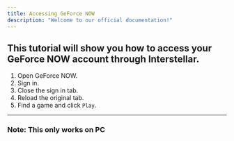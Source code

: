```yaml
---
title: Accessing GeForce NOW
description: "Welcome to our official documentation!"
---
```

This tutorial will show you how to access your GeForce NOW account through Interstellar.
---
1. Open GeForce NOW.
2. Sign in.
3. Close the sign in tab.
4. Reload the original tab.
5. Find a game and click `Play`.
---
### Note: This only works on PC
